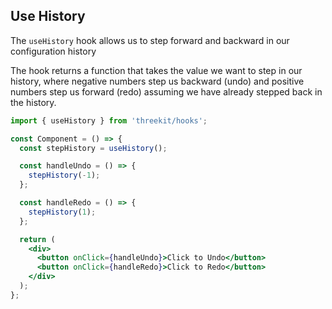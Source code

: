 
<Meta title="Hooks/Use History" />

## Use History

The `useHistory` hook allows us to step forward and backward in our configuration history

The hook returns a function that takes the value we want to step in our history, where negative numbers step us backward (undo) and positive numbers step us forward (redo) assuming we have already stepped back in the history.

```jsx
import { useHistory } from 'threekit/hooks';

const Component = () => {
  const stepHistory = useHistory();

  const handleUndo = () => {
    stepHistory(-1);
  };

  const handleRedo = () => {
    stepHistory(1);
  };

  return (
    <div>
      <button onClick={handleUndo}>Click to Undo</button>
      <button onClick={handleRedo}>Click to Redo</button>
    </div>
  );
};
```
